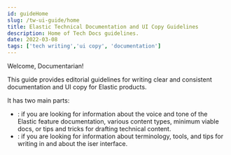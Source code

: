 ```yaml
---
id: guideHome
slug: /tw-ui-guide/home
title: Elastic Technical Documentation and UI Copy Guidelines 
description: Home of Tech Docs guidelines.
date: 2022-03-08
tags: ['tech writing','ui copy', 'documentation']
---
```


Welcome, Documentarian!

This guide provides editorial guidelines for writing clear and consistent 
documentation and UI copy for Elastic products.

It has two main parts:

* <DocLink id="techDocs" />: if you are looking for information about the voice 
  and tone of the Elastic feature documentation, various content types, minimum 
  viable docs, or tips and tricks for drafting technical content.
* <DocLink id="uiCopy" />: if you are looking for information about terminology, 
  tools, and tips for writing in and about the iser interface.

